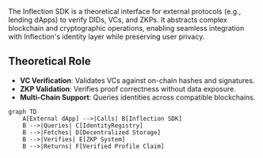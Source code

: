 

The Inflection SDK is a theoretical interface for external protocols (e.g., lending dApps) to verify DIDs, VCs, and ZKPs. It abstracts complex blockchain and cryptographic operations, enabling seamless integration with Inflection's identity layer while preserving user privacy.

## Theoretical Role

- **VC Verification**: Validates VCs against on-chain hashes and signatures.
- **ZKP Validation**: Verifies proof correctness without data exposure.
- **Multi-Chain Support**: Queries identities across compatible blockchains.


```mermaid
graph TD
    A[External dApp] -->|Calls| B[Inflection SDK]
    B -->|Queries| C[IdentityRegistry]
    B -->|Fetches| D[Decentralized Storage]
    B -->|Verifies| E[ZKP System]
    B -->|Returns| F[Verified Profile Claim]
```
